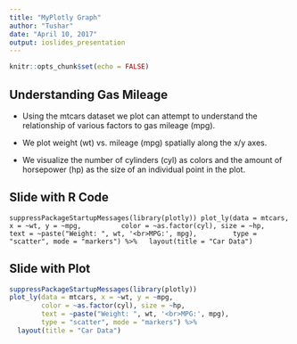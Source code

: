 ---
title: "MyPlotly Graph"
author: "Tushar"
date: "April 10, 2017"
output: ioslides_presentation
---

```{r setup, include=FALSE}
knitr::opts_chunk$set(echo = FALSE)
```

## Understanding Gas Mileage
- Using the mtcars dataset we plot can attempt to understand the relationship of various factors to gas mileage (mpg).

- We plot weight (wt) vs. mileage (mpg) spatially along the x/y axes. 
- We visualize the number of cylinders (cyl) as colors and the amount of horsepower (hp) as the size of an individual point in the plot.

## Slide with R Code
`suppressPackageStartupMessages(library(plotly))
plot_ly(data = mtcars, x = ~wt, y = ~mpg, 
        color = ~as.factor(cyl), size = ~hp,
        text = ~paste("Weight: ", wt, '<br>MPG:', mpg),
        type = "scatter", mode = "markers") %>%
  layout(title = "Car Data")`



## Slide with Plot

```{r cars}
suppressPackageStartupMessages(library(plotly))
plot_ly(data = mtcars, x = ~wt, y = ~mpg, 
        color = ~as.factor(cyl), size = ~hp,
        text = ~paste("Weight: ", wt, '<br>MPG:', mpg),
        type = "scatter", mode = "markers") %>%
  layout(title = "Car Data")
  
```





